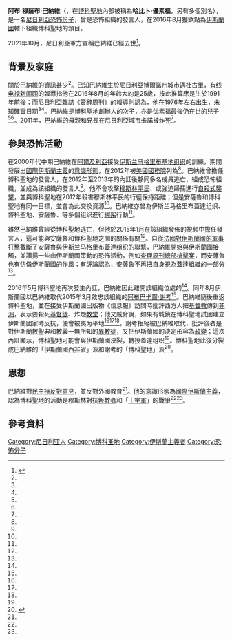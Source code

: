 {{Infobox person
| 姓名 = 阿布·穆薩布·巴納維
| 原文名 = أبو مصعب برناوي
| 出生日期 = 約1976年／約1991年
| 出生地點 = {{flag|尼日利亞}}[[邁杜古里|邁杜古里]]
| death_date = {{Death date and age|2021|10|15|1994|12|24}}
| 別名 = 哈比卜·優素福<br />哈立德·巴納維<br />阿布·哈夫萨特<br />穆罕默德·奥斯曼
| 父母 = 父：{{link-en|穆罕默德·優素福 (博科聖地)|Mohammed Yusuf (Boko Haram)|穆罕默德·优素福}}
| 組織 = {{link-en|安薩魯|Ansaru}}、[[博科聖地|博科聖地]]、[[伊斯蘭國西非省|伊斯蘭國西非省]]
| 知名原因 = 獲欽點為博科聖地頭目
| 競爭者 = [[阿布巴卡爾·謝考|阿布巴卡爾·謝考]]
| 刑事狀況 = 
}}
'''阿布·穆薩布·巴納維'''（{{bd||約1976年／約1991年}}，在[[博科聖地|博科聖地]]內部被稱為'''哈比卜·優素福'''，另有多個別名），是一名[[尼日利亞|尼日利亞]][[恐怖份子|恐怖份子]]，曾是恐怖組織{{link-en|安薩魯|Ansaru}}的發言人，在2016年8月獲欽點為[[伊斯蘭國|伊斯蘭國]]轄下組織博科聖地的頭目。

2021年10月，尼日利亞軍方宣稱巴納維已經去世<ref>{{cite news |url=https://www.bbc.com/news/world-africa-58576635 |title=Nigeria says Iswap leader Abu Musab al-Barnawi is dead |publisher=BBC |date=2021-10-14 |accessdate=2021-10-15 |archive-date=2021-10-14 |archive-url=https://web.archive.org/web/20211014144626/https://www.bbc.com/news/world-africa-58576635 |dead-url=no }}</ref>。

== 背景及家庭 ==
關於巴納維的資訊甚少<ref name="BBC"/>。已知巴納維生於[[尼日利亞|尼日利亞]][[博爾諾州|博爾諾州]]城市[[邁杜古里|邁杜古里]]，[[有线电视新闻网|有线电视新闻网]]的報導指他在2016年8月的年齡大約是25歲，按此推算應是生於1991年前後；而尼日利亞雜誌《贊辭周刊》的報導則認為，他在1976年左右出生，未知確實日期<ref name="CNN"/><ref name="Encomium"/>。巴納維是[[博科聖地|博科聖地]]創辦人{{link-en|穆罕默德·優素福 (博科聖地)|Mohammed Yusuf (Boko Haram)|穆罕默德·优素福}}的次子，亦是优素福最後仍在世的兒子<ref name="CNN"/><ref name="Ludovica Iaccino"/>。2011年，巴納維的母親和兄長在尼日利亞城市[[卡諾|卡諾]]被炸死<ref name="CNN"/>。

== 參與恐怖活動 ==
在2000年代中期巴納維在[[阿爾及利亞|阿爾及利亞]]接受[[伊斯兰马格里布基地组织|伊斯兰马格里布基地组织]]的訓練，期間發展出[[泛伊斯蘭主義|國際伊斯蘭主義]]的[[意識形態|意識形態]]，在2012年被[[美國國務院|美國國務院]]列為{{link-en|特別指定的全球恐怖分子|Specially Designated Global Terrorist}}<ref name="Encomium"/>。巴納維曾擔任博科聖地的發言人，在2012年至2013年的內訌後夥同多名成員逃亡，組成恐怖組織{{link-en|安薩魯|Ansaru}}，並成為該組織的發言人<ref name="Ludovica Iaccino 2"/>。他不會攻擊[[穆斯林|穆斯林]][[平民|平民]]、或強迫婦孺進行[[自殺式襲擊|自殺式襲擊]]，並與博科聖地在2012年殺害穆斯林平民的行徑保持距離；但是安薩魯和博科聖地有同一目標，並會為此交換資源<ref name="Ludovica Iaccino 2"/>。巴納維亦曾為伊斯兰马格里布蓋達组织、博科聖地、安薩魯、{{link-en|西非統一和聖戰運動|Movement for Oneness and Jihad in West Africa}}等多個组织進行[[綁架|綁架]]行動<ref name="Encomium"/>。

雖然巴納維曾經從博科聖地逃亡，但他於2015年1月在該組織發佈的視頻中擔任發言人，這可能與安薩魯和博科聖地之間的關係有關<ref name="Ludovica Iaccino 2"/>。自從[[法國|法國]][[對伊斯蘭國的軍事打擊|對伊斯蘭國的軍事打擊]]截斷了安薩魯與伊斯兰马格里布蓋達组织的聯繫，巴納維開始與[[伊斯蘭國|伊斯蘭國]]接觸，並讚揚一些由伊斯蘭國策動的恐怖活動，例如[[查理周刊總部槍擊案|查理周刊總部槍擊案]]，而安薩魯也有仿傚伊斯蘭國的作風；有評論認為，安薩魯不再把自身視為[[蓋達組織|蓋達組織]]的一部分<ref name="Ludovica Iaccino 2"/>。

{{Wikinews|博科聖地頭目拒被取代 勢與伊斯蘭國決裂}}

2016年5月博科聖地再次發生內訌，巴納維因此離開該組織位處的{{link-en|薩姆畢沙林|Sambisa Forest}}<ref name="CNN"/>。同年8月伊斯蘭國以巴納維取代2015年3月效忠該組織的[[阿布巴卡爾·謝考|阿布巴卡爾·謝考]]<ref name="on.cc"/>。巴納維隨後重返博科聖地，並在接受伊斯蘭國出版物《信息報》訪問時批評西方人把[[基督教|基督教]]傳到[[非洲|非洲]]，表示要殺死[[基督徒|基督徒]]、炸燬[[教堂|教堂]]；他又威脅說，如果有城鎮在博科聖地試圖建立伊斯蘭國家時反抗，便會被夷为平地<ref name="BBC"/><ref name="CNN"/><ref name="Naij"/>。謝考拒絕被巴納維取代，批評後者是對伊斯蘭教聖典和教義一無所知的[[異教徒|異教徒]]，又把伊斯蘭國的決定形容為[[政變|政變]]；這次內訌顯示，博科聖地可能會與伊斯蘭國決裂，轉投蓋達组织<ref name="on.cc"/>。博科聖地此後分裂成巴納維的「[[伊斯蘭國西非省|伊斯蘭國西非省]]」派和謝考的「博科聖地」派<ref name=un01>{{cite web |url=https://www.un.org/securitycouncil/zh/content/islamic-state-west-africa-province-iswap-0 |title=Islamic State West Africa Province (ISWAP) |website=un.org |access-date=2021-10-15 |archive-date=2021-05-14 |archive-url=https://web.archive.org/web/20210514171255/https://www.un.org/securitycouncil/zh/content/islamic-state-west-africa-province-iswap-0 |dead-url=no }}</ref>。

== 思想 ==
巴納維對[[民主|民主]][[反民主思想|持反對意見]]，並反對外國教育<ref name="BBC"/>。他的意識形態為[[泛伊斯蘭主義|國際伊斯蘭主義]]，認為博科聖地的活動是穆斯林對抗[[叛教_(伊斯蘭教)|叛教者]]和「[[十字軍|十字軍]]」的戰爭<ref name="Encomium"/><ref name="Naij" />。

== 參考資料 ==
{{reflist|2|refs=
<ref name="BBC">{{cite news |title=Boko Haram in Nigeria: Abu Musab al-Barnawi named as new leader |url=http://www.bbc.com/news/world-africa-36963711 |accessdate=2016-08-06 |agency=BBC |date=2016-08-03 |archiveurl=https://archive.is/20160803121110/http://www.bbc.com/news/world-africa-36963711 |archivedate=2016-08-03 |deadurl=no }}</ref>
<ref name="Ludovica Iaccino">{{cite news |author1=Ludovica Iaccino |title=Boko Haram splits as Abubakar Shekau and Abu Musab al-Barnawi fight for leadership |url=http://www.ibtimes.co.uk/boko-haram-splits-abubakar-shekau-abu-musab-al-barnawi-fight-leadership-1574271 |accessdate=2016-08-06 |agency=IBTimes |date=2016-08-04 |archiveurl=https://archive.is/20160806121001/http://www.ibtimes.co.uk/boko-haram-splits-abubakar-shekau-abu-musab-al-barnawi-fight-leadership-1574271 |archivedate=2016-08-06 |deadurl=no }}</ref>
<ref name="CNN">{{cite news |author1=Stephanie Busari |title=Boko Haram's new leader is son of executed founder, insider says |url=http://edition.cnn.com/2016/08/04/africa/nigeria-boko-haram-leader/index.html |accessdate=2016-08-06 |agency=CNN |date=2016-08-04 |archiveurl=https://archive.is/20160806121249/http://edition.cnn.com/2016/08/04/africa/nigeria-boko-haram-leader/index.html |archivedate=2016-08-06 |deadurl=no }}</ref>
<ref name="Encomium">{{cite news |title=Meet new Boko Haram leader al-Barnawi |url=http://encomium.ng/meet-new-boko-haram-leader-al-barnawi/ |accessdate=2016-08-06 |agency=Encomium |date=2016-08-04 |archiveurl=https://archive.is/20160806121431/http://encomium.ng/meet-new-boko-haram-leader-al-barnawi/ |archivedate=2016-08-06 |deadurl=no }}</ref>
<ref name="Ludovica Iaccino 2">{{cite news |author1=Ludovica Iaccino |title=Abu Musab al-Barnawi: New Boko Haram leader 'distanced himself from the killing of Muslim civilians' |url=http://www.ibtimes.co.uk/abu-musab-al-barnawi-new-boko-haram-leader-distanced-himself-killing-muslim-civilians-1574109 |accessdate=2016-08-06 |agency=IBTimes |date=2016-08-03 |archiveurl=https://archive.is/20160806163444/http://www.ibtimes.co.uk/abu-musab-al-barnawi-new-boko-haram-leader-distanced-himself-killing-muslim-civilians-1574109 |archivedate=2016-08-06 |deadurl=no }}</ref>
<ref name="on.cc">{{cite news |title=遭IS欽點人選取代　博科聖地領袖不服勢決裂 |url=http://hk.on.cc/int/bkn/cnt/news/20160805/bknint-20160805031506654-0805_17011_001.html |accessdate=2016-08-06 |agency=on.cc |date=2016-08-05 |archiveurl=https://archive.is/20160805065420/http://hk.on.cc/int/bkn/cnt/news/20160805/bknint-20160805031506654-0805_17011_001.html |archivedate=2016-08-05 |deadurl=no }}</ref>
<ref name="Naij">{{cite news |author1=Jasmine Buari |title=Boko Haram leader threatens to kill all Christians |url=https://www.naij.com/915268-shocking-boko-haram-leader-vows-christians.html |accessdate=2016-08-06 |agency=Naji |date=2016-08-04 |archiveurl=https://archive.is/20160806163921/https://www.naij.com/915268-shocking-boko-haram-leader-vows-christians.html |archivedate=2016-08-06 |deadurl=no }}</ref>
}}

[[Category:尼日利亚人|Category:尼日利亚人]]
[[Category:博科圣地|Category:博科圣地]]
[[Category:伊斯蘭主義者|Category:伊斯蘭主義者]]
[[Category:恐怖分子|Category:恐怖分子]]